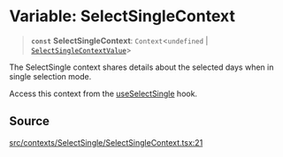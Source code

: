# Variable: SelectSingleContext

> **`const`** **SelectSingleContext**: `Context`\<`undefined` \| [`SelectSingleContextValue`](/api/latest/interfaces/SelectSingleContextValue.mdx)\>

The SelectSingle context shares details about the selected days when in
single selection mode.

Access this context from the [useSelectSingle](/api/latest/functions/useSelectSingle.mdx) hook.

## Source

[src/contexts/SelectSingle/SelectSingleContext.tsx:21](https://github.com/gpbl/react-day-picker/blob/c4157425c/src/contexts/SelectSingle/SelectSingleContext.tsx#L21)
